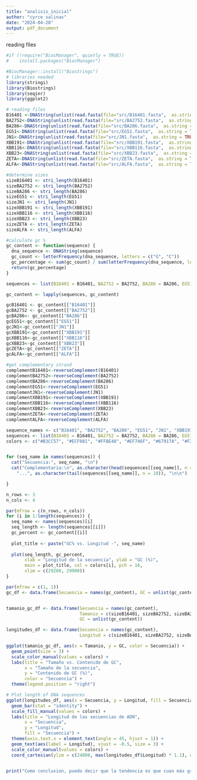 ```yaml
---
title: "analisis_inicial"
author: "cyrce salinas"
date: "2024-04-28"
output: pdf_document
---
```

reading files

```r
#if (!require("BiocManager", quietly = TRUE))
#    install.packages("BiocManager")

#BiocManager::install("Biostrings")
# libraries needed
library(stringi)
library(Biostrings)
library(seqinr)
library(ggplot2)

# reading files
B16401 <-DNAString(unlist(read.fasta(file="src/B16401.fasta",  as.string = TRUE)))
BA2752<-DNAString(unlist(read.fasta(file="src/BA2752.fasta",  as.string = TRUE)))
BA286<-DNAString(unlist(read.fasta(file="src/BA286.fasta",  as.string = TRUE)))
EG51<-DNAString(unlist(read.fasta(file="src/EG51.fasta",  as.string = TRUE)))
JN1<-DNAString(unlist(read.fasta(file="src/JN1.fasta",  as.string = TRUE)))
XBB191<-DNAString(unlist(read.fasta(file="src/XBB191.fasta",  as.string = TRUE)))
XBB116<-DNAString(unlist(read.fasta(file="src/XBB116.fasta",  as.string = TRUE)))
XBB23<-DNAString(unlist(read.fasta(file="src/XBB23.fasta",  as.string = TRUE)))
ZETA<-DNAString(unlist(read.fasta(file="src/ZETA.fasta",  as.string = TRUE)))
ALFA<-DNAString(unlist(read.fasta(file="src/ALFA.fasta",  as.string = TRUE)))

#determine sizes
sizeB16401 <- stri_length(B16401)
sizeBA2752 <- stri_length(BA2752)
sizeBA286 <- stri_length(BA286)
sizeEG51 <- stri_length(EG51)
sizeJN1 <- stri_length(JN1)
sizeXBB191 <- stri_length(XBB191)
sizeXBB116 <- stri_length(XBB116)
sizeXBB23 <- stri_length(XBB23)
sizeZETA <- stri_length(ZETA)
sizeALFA <- stri_length(ALFA)

#calculate gc %
gc_content <- function(sequence) {
  dna_sequence <- DNAString(sequence)
  gc_count <- letterFrequency(dna_sequence, letters = c("G", "C"))
  gc_percentage <- sum(gc_count) / sum(letterFrequency(dna_sequence, letters = c("G", "C","T","A"))) * 100
  return(gc_percentage)
}

sequences <- list(B16401 = B16401, BA2752 = BA2752, BA286 = BA286, EG51 = EG51, JN1 = JN1, XBB191 = XBB191, XBB116 = XBB116, XBB23 = XBB23, ZETA = ZETA, ALFA = ALFA)

gc_content <- lapply(sequences, gc_content)

gcB16401 <- gc_content[["B16401"]]
gcBA2752 <- gc_content[["BA2752"]]
gcBA286<- gc_content[["BA286"]]
gcEG51<-gc_content[["EG51"]]
gcJN1<-gc_content[["JN1"]]
gcXBB191<-gc_content[["XBB191"]]
gcXBB116<-gc_content[["XBB116"]]
gcXBB23<-gc_content[["XBB23"]]
gcZETA<-gc_content[["ZETA"]]
gcALFA<-gc_content[["ALFA"]]

#get complementary strand
complementB16401<-reverseComplement(B16401)
complementBA2752<-reverseComplement(BA2752)
complementBA286<-reverseComplement(BA286)
complementEG51<-reverseComplement(EG51)
complementJN1<-reverseComplement(JN1)
complementXBB191<-reverseComplement(XBB191)
complementXBB116<-reverseComplement(XBB116)
complementXBB23<-reverseComplement(XBB23)
complementZETA<-reverseComplement(ZETA)
complementALFA<-reverseComplement(ALFA)

sequence_names <- c("B16401", "BA2752", "BA286", "EG51", "JN1", "XBB191", "XBB116", "XBB23", "ZETA", "ALFA")
sequences <- list(B16401 = B16401, BA2752 = BA2752, BA286 = BA286, EG51 = EG51, JN1 = JN1, XBB191 = XBB191, XBB116 = XBB116, XBB23 = XBB23, ZETA = ZETA, ALFA = ALFA)
colors <- c("#B3CC57", "#ECF081", "#FFBE40", "#EF746F", "#67917A", "#F2D694", "#DCEDC2", "#3D6B7D", "#D9CEB2", "#4ECDC4")


for (seq_name in names(sequences)) {
  cat("Secuencia:", seq_name, "\n")
  cat("Complementaria:\n", as.character(head(sequences[[seq_name]], n = 10)),
    "...", as.character(tail(sequences[[seq_name]], n = 10)), "\n\n")

}

n_rows <- 3
n_cols <- 4

par(mfrow = c(n_rows, n_cols))
for (i in 1:length(sequences)) {
  seq_name <- names(sequences)[i]
  seq_length <- length(sequences[[i]])
  gc_percent <- gc_content[[i]]
  
  plot_title <- paste("GC% vs. Longitud -", seq_name)
  
  plot(seq_length, gc_percent, 
       xlab = "Longitud de la secuencia", ylab = "GC (%)",
       main = plot_title, col = colors[i], pch = 16,
       xlim = c(29200, 29900))
}

par(mfrow = c(1, 1))
gc_df <- data.frame(Secuencia = names(gc_content), GC = unlist(gc_content))


tamanio_gc_df <- data.frame(Secuencia = names(gc_content),
                            Tamanio = c(sizeB16401, sizeBA2752, sizeBA286, sizeEG51, sizeJN1, sizeXBB191, sizeXBB116, sizeXBB23, sizeZETA, sizeALFA),
                            GC = unlist(gc_content))

longitudes_df <- data.frame(Secuencia = names(gc_content),
                            Longitud = c(sizeB16401, sizeBA2752, sizeBA286, sizeEG51, sizeJN1, sizeXBB191, sizeXBB116, sizeXBB23, sizeZETA, sizeALFA))

ggplot(tamanio_gc_df, aes(x = Tamanio, y = GC, color = Secuencia)) +
  geom_point(size = 3) +
  scale_color_manual(values = colors) +
  labs(title = "Tamaño vs. Contenido de GC",
       x = "Tamaño de la secuencia",
       y = "Contenido de GC (%)",
       color = "Secuencia") +
  theme(legend.position = "right")

# Plot length of DNA sequences
ggplot(longitudes_df, aes(x = Secuencia, y = Longitud, fill = Secuencia)) +
  geom_bar(stat = "identity") +
  scale_fill_manual(values = colors) +
  labs(title = "Longitud de las secuencias de ADN",
       x = "Secuencia",
       y = "Longitud",
       fill = "Secuencia") +
  theme(axis.text.x = element_text(angle = 45, hjust = 1)) +
  geom_text(aes(label = Longitud), vjust = -0.5, size = 3) +
  scale_color_manual(values = colors) +
  coord_cartesian(ylim = c(24000, max(longitudes_df$Longitud) * 1.1), clip = "off")


print("Como conclusion, puedo decir que la tendencia es que cuan más grande es la secuencia, el contendio de GC aumenta, lo cual suena razonable. Sin embargo como toda regla, tiene su excepcion como lo arroja la variante XBB.1.9.1  y la variante BA.2.75.2. Aunado a esto, me gustaria recalcar que las variantes VOI tienden a tener una longitud mayor a las que tienen otra clasificacion asignada por la SIG. ")


```
